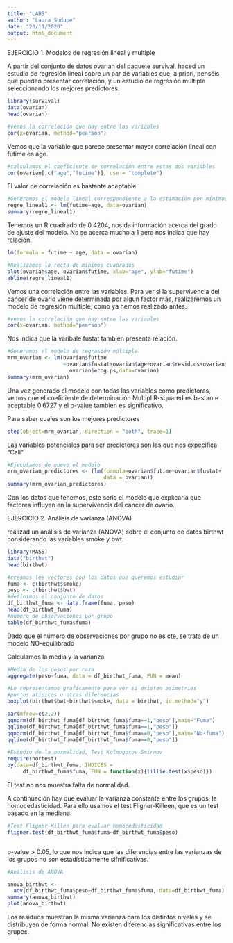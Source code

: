 ```yaml
---
title: "LAB5"
author: "Laura Sudupe"
date: "23/11/2020"
output: html_document
---
```


EJERCICIO 1. Modelos de regresión lineal y multiple

A partir del conjunto de datos ovarian del paquete survival, haced un estudio de
regresión lineal sobre un par de variables que, a priori, penséis que pueden 
presentar correlación, y un estudio de regresión múltiple seleccionando los
mejores predictores.


```r
library(survival)
data(ovarian)
head(ovarian)
```

```r
#vemos la correlación que hay entre las variables
cor(x=ovarian, method="pearson")
```
Vemos que la variable que parece presentar mayor correlación lineal con futime
es age.
```r
#calculamos el coeficiente de correlación entre estas dos variables
cor(ovarian[,c("age","futime")], use = "complete")
```
El valor de correlación es bastante aceptable.

```r
#Generamos el modelo lineal correspondiente a la estimación por mínimos cuadrados
regre_lineal1 <- lm(futime~age, data=ovarian)
summary(regre_lineal1)
```
Tenemos un R cuadrado de 0.4204, nos da información acerca del grado de ajuste
del modelo. No se acerca mucho a 1 pero nos indica que hay relación. 
```r
lm(formula = futime ~ age, data = ovarian)
```

```r
#Realizamos la recta de minimos cuadrados
plot(ovarian$age, ovarian$futime, xlab="age", ylab="futime")
abline(regre_lineal1)
```

Vemos una correlación entre las variables. Para ver si la supervivencia del 
cancer de ovario viene determinada por algun factor más, realizaremos un modelo
de regresión multiple, como ya hemos realizado antes.
```r
#vemos la correlación que hay entre las variables
cor(x=ovarian, method="pearson")
```
Nos indica que la varibale fustat tambien presenta relación.
```r
#Generamos el modelo de regrasión múltiple
mrm_ovarian <- lm(ovarian$futime
                  ~ovarian$fustat+ovarian$age+ovarian$resid.ds+ovarian$rx+
                    ovarian$ecog.ps,data=ovarian)
summary(mrm_ovarian)
```
Una vez generado el modelo con todas las variables como predictoras, vemos que 
el coeficiente de determinación Multipl R-squared es bastante aceptable 0.6727 
y el p-value tambien es significativo.

Para saber cuales son los mejores predictores
```r
step(object=mrm_ovarian, direction = "both", trace=1)
```
Las variables potenciales para ser predictores son las que nos expecifica "Call"
```r
#Ejecutamos de nuevo el modelo
mrm_ovarian_predictores <- (lm(formula=ovarian$futime~ovarian$fustat+                                             ovarian$age+ovarian$rx+ovarian$ecog.ps, 
                               data = ovarian))
summary(mrm_ovarian_predictores)
```
Con los datos que tenemos, este sería el modelo que explicaría que factores 
influyen en la supervivencia del cáncer de ovario.

EJERCICIO 2. Análisis de varianza (ANOVA)

realizad un análisis de varianza (ANOVA) sobre el conjunto de datos birthwt considerando las variables smoke y bwt.

```r
library(MASS)
data("birthwt")
head(birthwt)
```
```r
#creamos los vectores con los datos que queremos estudiar
fuma <- c(birthwt$smoke)
peso <- c(birthwt$bwt)
#definimos el conjunto de datos
df_birthwt_fuma <- data.frame(fuma, peso)
head(df_birthwt_fuma)
#numero de observaciones por grupo
table(df_birthwt_fuma$fuma)


```
Dado que el número de observaciones por grupo no es cte, se trata de un modelo 
NO-equilibrado

Calculamos la media y la varianza


```r
#Media de los pesos por raza
aggregate(peso~fuma, data = df_birthwt_fuma, FUN = mean)

#Lo representamos graficamente para ver si existen asimetrias
#puntos atípicos u otras diferencias
boxplot(birthwt$bwt~birthwt$smoke, data = birthwt, id.method="y")

```

```r
par(mfrow=c(2,2))
qqnorm(df_birthwt_fuma[df_birthwt_fuma$fuma==1,"peso"],main="Fuma")
qqline(df_birthwt_fuma[df_birthwt_fuma$fuma==1,"peso"])
qqnorm(df_birthwt_fuma[df_birthwt_fuma$fuma==0,"peso"],main="No-fuma")
qqline(df_birthwt_fuma[df_birthwt_fuma$fuma==0,"peso"])
```
```r
#Estudio de la normalidad, Test Kolmogorov-Smirnov
require(nortest)
by(data=df_birthwt_fuma, INDICES = 
     df_birthwt_fuma$fuma, FUN = function(x){lillie.test(x$peso)})
```
El test no nos muestra falta de normalidad.

A continuación hay que evaluar la varianza constante entre los grupos, la homocedasticidad. Para ello usamos el test Fligner-Killeen, que es un test basado en la mediana.

```r
#Test Fligner-Killen para evaluar homocedasticidad
fligner.test(df_birthwt_fuma$fuma~df_birthwt_fuma$peso)



```

p-value > 0.05, lo que nos indica que las diferencias entre las varianzas de los grupos no son estadísticamente sifnificativas.

```r
#Análisis de ANOVA

anova_birthwt <- 
  aov(df_birthwt_fuma$peso~df_birthwt_fuma$fuma, data=df_birthwt_fuma)
summary(anova_birthwt)
plot(anova_birthwt)
```


Los residuos muestran la misma varianza para los distintos niveles y se distribuyen de forma normal. No existen diferencias significativas entre los grupos.























